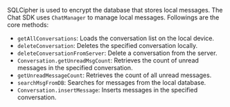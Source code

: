<PlatformWrapper platform="android">

SQLCipher is used to encrypt the database that stores local messages. The Chat SDK uses `ChatManager` to manage local messages. Followings are the core methods:

- `getAllConversations`: Loads the conversation list on the local device.
- `deleteConversation`: Deletes the specified conversation locally.
- `deleteConversationFromServer`: Delete a conversation from the server.
- `Conversation.getUnreadMsgCount`: Retrieves the count of unread messages in the specified conversation.
- `getUnreadMessageCount`: Retrieves the count of all unread messages.
- `searchMsgFromDB`: Searches for messages from the local database.
- `Conversation.insertMessage`: Inserts messages in the specified conversation.

</PlatformWrapper>